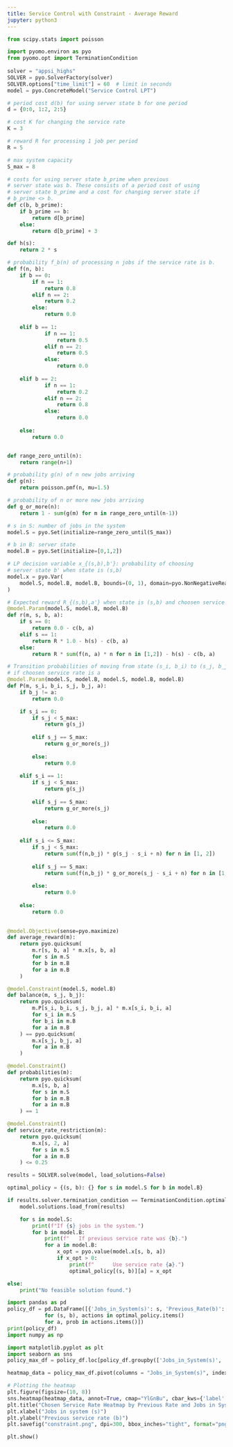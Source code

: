 ```yaml
---
title: Service Control with Constraint - Average Reward
jupyter: python3
---
```




```python
from scipy.stats import poisson

import pyomo.environ as pyo
from pyomo.opt import TerminationCondition
 
solver = "appsi_highs"
SOLVER = pyo.SolverFactory(solver)
SOLVER.options["time_limit"] = 60  # limit in seconds
model = pyo.ConcreteModel("Service Control LPT")

# period cost d(b) for using server state b for one period
d = {0:0, 1:2, 2:5}

# cost K for changing the service rate
K = 3

# reward R for processing 1 job per period
R = 5

# max system capacity
S_max = 8

# costs for using server state b_prime when previous 
# server state was b. These consists of a period cost of using 
# server state b_prime and a cost for changing server state if
# b_prime <> b.
def c(b, b_prime):
    if b_prime == b:
        return d[b_prime]
    else:
        return d[b_prime] + 3

def h(s):
    return 2 * s

# probability f_b(n) of processing n jobs if the service rate is b. 
def f(n, b):
    if b == 0:
        if n == 1:
            return 0.8
        elif n == 2:
            return 0.2
        else:
            return 0.0
        
    elif b == 1:
            if n == 1:
                return 0.5
            elif n == 2:
                return 0.5
            else:
                return 0.0
            
    elif b == 2:
            if n == 1:
                return 0.2
            elif n == 2:
                return 0.8
            else:
                return 0.0
    
    else:
        return 0.0


def range_zero_until(n):
    return range(n+1)

# probability g(n) of n new jobs arriving
def g(n):
    return poisson.pmf(n, mu=1.5)

# probability of n or more new jobs arriving
def g_or_more(n):
    return 1 - sum(g(m) for m in range_zero_until(n-1))

# s in S: number of jobs in the system 
model.S = pyo.Set(initialize=range_zero_until(S_max))

# b in B: server state
model.B = pyo.Set(initialize=[0,1,2])

# LP decision variable x_{(s,b),b'}: probability of choosing
# server state b' when state is (s,b) 
model.x = pyo.Var(
    model.S, model.B, model.B, bounds=(0, 1), domain=pyo.NonNegativeReals
)

# Expected reward R_{(s,b),a'} when state is (s,b) and choosen service rate is a'.
@model.Param(model.S, model.B, model.B)
def r(m, s, b, a):
    if s == 0:
        return 0.0 - c(b, a) 
    elif s == 1:
        return R * 1.0 - h(s) - c(b, a) 
    else:
        return R * sum(f(n, a) * n for n in [1,2]) - h(s) - c(b, a)

# Transition probabilities of moving from state (s_i, b_i) to (s_j, b_j)
# if choosen service rate is a
@model.Param(model.S, model.B, model.S, model.B, model.B)
def P(m, s_i, b_i, s_j, b_j, a):
    if b_j != a:
        return 0.0

    if s_i == 0:
        if s_j < S_max:
            return g(s_j)
        
        elif s_j == S_max:
            return g_or_more(s_j)
        
        else:
            return 0.0
        
    elif s_i == 1:
        if s_j < S_max:
            return g(s_j)
        
        elif s_j == S_max:
            return g_or_more(s_j)
        
        else:
            return 0.0
        
    elif s_i <= S_max:
        if s_j < S_max:
            return sum(f(n,b_j) * g(s_j - s_i + n) for n in [1, 2])
        
        elif s_j == S_max:
            return sum(f(n,b_j) * g_or_more(s_j - s_i + n) for n in [1, 2])
        
        else:
            return 0.0
        
    else:
        return 0.0
    

@model.Objective(sense=pyo.maximize)
def average_reward(m):
    return pyo.quicksum(
        m.r[s, b, a] * m.x[s, b, a]
        for s in m.S
        for b in m.B
        for a in m.B
    )

@model.Constraint(model.S, model.B)
def balance(m, s_j, b_j):
    return pyo.quicksum(
        m.P[s_i, b_i, s_j, b_j, a] * m.x[s_i, b_i, a]
        for s_i in m.S
        for b_i in m.B
        for a in m.B
    ) == pyo.quicksum(
        m.x[s_j, b_j, a]
        for a in m.B
    )

@model.Constraint()
def probabilities(m):
    return pyo.quicksum(
        m.x[s, b, a]
        for s in m.S
        for b in m.B
        for a in m.B
    ) == 1

@model.Constraint()
def service_rate_restriction(m):
    return pyo.quicksum(
        m.x[s, 2, a]
        for s in m.S
        for a in m.B
    ) <= 0.25

results = SOLVER.solve(model, load_solutions=False)

optimal_policy = {(s, b): {} for s in model.S for b in model.B}

if results.solver.termination_condition == TerminationCondition.optimal:
    model.solutions.load_from(results)

    for s in model.S:
        print(f"If {s} jobs in the system.")
        for b in model.B:
            print(f"   If previous service rate was {b}.")
            for a in model.B:
                x_opt = pyo.value(model.x[s, b, a])
                if x_opt > 0:
                    print(f"      Use service rate {a}.")
                    optimal_policy[(s, b)][a] = x_opt

else:
    print("No feasible solution found.")
```



```python
import pandas as pd
policy_df = pd.DataFrame([{'Jobs_in_System(s)': s, 'Previous_Rate(b)': b, 'Chosen_Rate(a)': a, 'Probability': prob}
            for (s, b), actions in optimal_policy.items()
            for a, prob in actions.items()])
print(policy_df)
import numpy as np

import matplotlib.pyplot as plt
import seaborn as sns
policy_max_df = policy_df.loc[policy_df.groupby(['Jobs_in_System(s)', 'Previous_Rate(b)'])['Probability'].idxmax()]

heatmap_data = policy_max_df.pivot(columns = "Jobs_in_System(s)", index = "Previous_Rate(b)", values = "Chosen_Rate(a)")

# Plotting the heatmap
plt.figure(figsize=(10, 8))
sns.heatmap(heatmap_data, annot=True, cmap="YlGnBu", cbar_kws={'label': 'Chosen Service Rate (a)'})
plt.title("Chosen Service Rate Heatmap by Previous Rate and Jobs in System")
plt.xlabel("Jobs in system (s)")
plt.ylabel("Previous service rate (b)")
plt.savefig("constraint.png", dpi=300, bbox_inches="tight", format="png")

plt.show()
```


